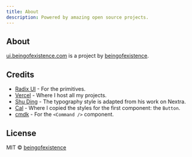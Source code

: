 ```yaml
---
title: About
description: Powered by amazing open source projects.
---
```


## About

[ui.beingofexistence.com](https://ui.beingofexistence.com) is a project by [beingofexistence](https://beingofexistence.com).

## Credits

- [Radix UI](https://radix-ui.com) - For the primitives.
- [Vercel](https://vercel.com) - Where I host all my projects.
- [Shu Ding](https://shud.in) - The typography style is adapted from his work on Nextra.
- [Cal](https://cal.com) - Where I copied the styles for the first component: the `Button`.
- [cmdk](https://cmdk.paco.me) - For the `<Command />` component.

## License

MIT © [beingofexistence](https://beingofexistence.com)
